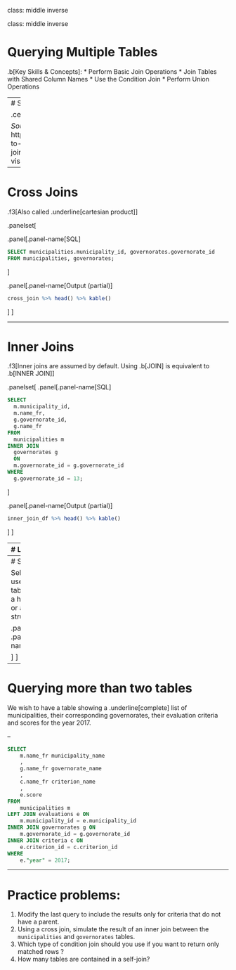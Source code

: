 class: middle inverse

class: middle inverse

# Querying Multiple Tables

.b[Key Skills & Concepts]:
* Perform Basic Join Operations
* Join Tables with Shared Column Names
* Use the Condition Join
* Perform Union Operations

---
# SQL Joins

.center[
```r
knitr::include_graphics("../assets/sql_joins.webp")
```
]

*Source: * https://dataschool.com/how-to-teach-people-sql/sql-join-types-explained-visually/

---

# Cross Joins

.f3[Also called .underline[cartesian product]]

.panelset[

.panel[.panel-name[SQL]
```sql
SELECT municipalities.municipality_id, governorates.governorate_id
FROM municipalities, governorates;
```
]

.panel[.panel-name[Output (partial)]
```r
cross_join %>% head() %>% kable()
```
]
]

---

# Inner Joins

.f3[Inner joins are assumed by default. Using .b[JOIN] is equivalent to .b[INNER JOIN]]

.panelset[
.panel[.panel-name[SQL]
```sql
SELECT
  m.municipality_id,
  m.name_fr,
  g.governorate_id,
  g.name_fr
FROM
  municipalities m
INNER JOIN 
  governorates g
  ON
  m.governorate_id = g.governorate_id
WHERE
  g.governorate_id = 13;
```
]

.panel[.panel-name[Output (partial)]
```r
inner_join_df %>% head() %>% kable()
```
]
]

---
# Left join

.f3[With a left join, we make sure we keep all records from the left most table in our query.]

.panelset[
.panel[.panel-name[SQL]
```sql
SELECT m.name_fr, e.score
FROM   municipalities m
       LEFT JOIN evaluations e
              ON e.municipality_id = m.municipality_id
WHERE e.year = 2017; 
```
]

.panel[.panel-name[Output (partial)]
```r
left_join_df %>% head() %>% kable()
```

]

]
---
# Self join

Self joins are useful when a table contains a hierarchical 
or a graph structure.

.panelset[
.panel[.panel-name[SQL]
```sql
SELECT
    c.criterion_id
    , c.parent_id
    , pc.criterion_id AS pc_criterion_id
FROM
    criteria c
LEFT JOIN criteria pc ON
    c.parent_id = pc.criterion_id;
```
]
.panel[.panel-name[Output (partial)]
```r
self_join %>% head() %>% kable()
```

]
]
---
# Querying more than two tables

We wish to have a table showing a .underline[complete] list of municipalities,
their corresponding governorates, their evaluation criteria and scores for the year 2017.

--

```sql
SELECT
    m.name_fr municipality_name
    ,
    g.name_fr governorate_name
    ,
    c.name_fr criterion_name
    ,
    e.score
FROM
    municipalities m
LEFT JOIN evaluations e ON
    m.municipality_id = e.municipality_id
INNER JOIN governorates g ON
    m.governorate_id = g.governorate_id
INNER JOIN criteria c ON
    e.criterion_id = c.criterion_id
WHERE
    e."year" = 2017;
```
---

# Practice problems:

1. Modify the last query to include the results only for criteria that do not have a parent.
1. Using a cross join, simulate the result of an inner join between the `municipalities`
and `governorates` tables.
2. Which type of condition join should you use if you want to return only matched rows ?
3. How many tables are contained in a self-join?